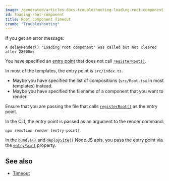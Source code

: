 ```yaml
---
image: /generated/articles-docs-troubleshooting-loading-root-component.png
id: loading-root-component
title: Root component Timeout
crumb: "Troubleshooting"
---
```


If you get an error message:

```
A delayRender() "Loading root component" was called but not cleared after 28000ms
```

You have specified an [entry point](/docs/terminology/entry-point) that does not call [`registerRoot()`](/docs/register-root).

In most of the templates, the entry point is `src/index.ts`.

- Maybe you have specified the list of compositions (`src/Root.tsx` in most templates) instead.
- Maybe you have specified the filename of a component that you want to render.

Ensure that you are passing the file that calls [`registerRoot()`](/docs/register-root) as the entry point.

In the CLI, the entry point is passed as an argument to the render command:

```
npx remotion render [entry-point]
```

In the [`bundle()`](/docs/bundle) and [`deploySite()`](/docs/lambda/deploysite) Node.JS apis, you pass the entry point via the [`entryPoint`](/docs/terminology/entry-point) property.

## See also

- [Timeout](/docs/timeout)
